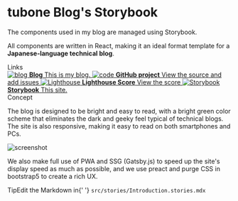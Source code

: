
<Meta title="Introduction" />

<style>{`
  .subheading {
    --mediumdark: '#999999';
    font-weight: 900;
    font-size: 13px;
    color: #999;
    letter-spacing: 6px;
    line-height: 24px;
    text-transform: uppercase;
    margin-bottom: 12px;
    margin-top: 40px;
  }

  .link-list {
    display: grid;
    grid-template-columns: 1fr;
    grid-template-rows: 1fr 1fr;
    row-gap: 10px;
  }

  @media (min-width: 620px) {
    .link-list {
      row-gap: 20px;
      column-gap: 20px;
      grid-template-columns: 1fr 1fr;
    }
  }

  @media all and (-ms-high-contrast:none) {
  .link-list {
      display: -ms-grid;
      -ms-grid-columns: 1fr 1fr;
      -ms-grid-rows: 1fr 1fr;
    }
  }

  .link-item {
    display: block;
    padding: 20px 30px 20px 15px;
    border: 1px solid #00000010;
    border-radius: 5px;
    transition: background 150ms ease-out, border 150ms ease-out, transform 150ms ease-out;
    color: #333333;
    display: flex;
    align-items: flex-start;
  }

  .link-item:hover {
    border-color: #1EA7FD50;
    transform: translate3d(0, -3px, 0);
    box-shadow: rgba(0, 0, 0, 0.08) 0 3px 10px 0;
  }

  .link-item:active {
    border-color: #1EA7FD;
    transform: translate3d(0, 0, 0);
  }

  .link-item strong {
    font-weight: 700;
    display: block;
    margin-bottom: 2px;
  }
  
  .link-item img {
    height: 40px;
    width: 40px;
    margin-right: 15px;
    flex: none;
  }

  .link-item span {
    font-size: 14px;
    line-height: 20px;
  }

  .tip {
    display: inline-block;
    border-radius: 1em;
    font-size: 11px;
    line-height: 12px;
    font-weight: 700;
    background: #E7FDD8;
    color: #66BF3C;
    padding: 4px 12px;
    margin-right: 10px;
    vertical-align: top;
  }

  .tip-wrapper {
    font-size: 13px;
    line-height: 20px;
    margin-top: 40px;
    margin-bottom: 40px;
  }

  .tip-wrapper code {
    font-size: 12px;
    display: inline-block;
  }

  .screenshot {
    width: 100%;
    margin: 20px;
  }

  
`}</style>

# tubone Blog's Storybook

The components used in my blog are managed using Storybook.

All components are written in React, making it an ideal format template for a **Japanese-language technical blog**.

<div className="subheading">Links</div>

<div className="link-list">
    <a className="link-item" href="https://blog.tubone-project24.xyz/" target="_blank">
        <img src={Repo} alt="blog" />
        <span>
      <strong>Blog</strong>
      This is my blog.
    </span>
    </a>
    <a className="link-item" href="https://github.com/tubone24/blog" target="_blank">
        <img src={Code} alt="code" />
        <span>
      <strong>GitHub project</strong>
      View the source and add issues
    </span>
    </a>
    <a className="link-item" href="https://tubone24.github.io/blog/lh/report.html" target="_blank">
        <img src={Direction} alt="Lighthouse" />
        <span>
      <strong>Lighthouse Score</strong>
      View the score
    </span>
    </a>
    <a className="link-item" href="/" target="_blank">
        <img src={StorybookIcon} alt="Storybook" />
        <span>
      <strong>Storybook</strong>
      This site.
    </span>
    </a>
</div>

<div className="subheading">Concept</div>

The blog is designed to be bright and easy to read, with a bright green color scheme that eliminates the dark and geeky feel typical of technical blogs.
The site is also responsive, making it easy to read on both smartphones and PCs.

<img className="screenshot" src={Screenshot} alt="screenshot" />

We also make full use of PWA and SSG (Gatsby.js) to speed up the site's display speed as much as possible, and we use preact and purge CSS in bootstrap5 to create a rich UX.

<div className="tip-wrapper">
  <span className="tip">Tip</span>Edit the Markdown in{' '}
  <code>src/stories/Introduction.stories.mdx</code>
</div>
